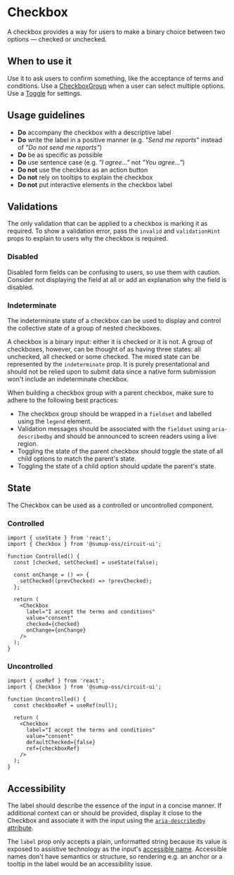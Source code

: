 
<Meta of={Stories} />

# Checkbox

<Status variant="stable" />

A checkbox provides a way for users to make a binary choice between two options — checked or unchecked.

<Story of={Stories.Base} />
<Props />

## When to use it

Use it to ask users to confirm something, like the acceptance of terms and conditions. Use a [CheckboxGroup](Forms/CheckboxGroup/Docs) when a user can select multiple options. Use a [Toggle](Forms/Toggle/Docs) for settings.

## Usage guidelines

- **Do** accompany the checkbox with a descriptive label
- **Do** write the label in a positive manner (e.g. _"Send me reports"_ instead of _"Do not send me reports"_)
- **Do** be as specific as possible
- **Do** use sentence case (e.g. _"I agree..."_ not _"You agree..."_)
- **Do not** use the checkbox as an action button
- **Do not** rely on tooltips to explain the checkbox
- **Do not** put interactive elements in the checkbox label

## Validations

The only validation that can be applied to a checkbox is marking it as required. To show a validation error, pass the `invalid` and `validationHint` props to explain to users why the checkbox is required.

<Story of={Stories.Validations} />

### Disabled

Disabled form fields can be confusing to users, so use them with caution. Consider not displaying the field at all or add an explanation why the field is disabled.

<Story of={Stories.Disabled} />

### Indeterminate

The indeterminate state of a checkbox can be used to display and control the collective state of a group of nested checkboxes.

A checkbox is a binary input: either it is checked or it is not. A group of checkboxes, however, can be thought of as having three states: all unchecked, all checked or some checked. The mixed state can be represented by the `indeterminate` prop. It is purely presentational and should not be relied upon to submit data since a native form submission won't include an indeterminate checkbox.

When building a checkbox group with a parent checkbox, make sure to adhere to the following best practices:

- The checkbox group should be wrapped in a `fieldset` and labelled using the `legend` element.
- Validation messages should be associated with the `fieldset` using `aria-describedby` and should be announced to screen readers using a live region.
- Toggling the state of the parent checkbox should toggle the state of all child options to match the parent's state.
- Toggling the state of a child option should update the parent's state.

<Story of={Stories.Indeterminate} />

## State

The Checkbox can be used as a controlled or uncontrolled component.

### Controlled

```tsx
import { useState } from 'react';
import { Checkbox } from '@sumup-oss/circuit-ui';

function Controlled() {
  const [checked, setChecked] = useState(false);

  const onChange = () => {
    setChecked((prevChecked) => !prevChecked);
  };

  return (
    <Checkbox
      label="I accept the terms and conditions"
      value="consent"
      checked={checked}
      onChange={onChange}
    />
  );
}
```

### Uncontrolled

```tsx
import { useRef } from 'react';
import { Checkbox } from '@sumup-oss/circuit-ui';

function Uncontrolled() {
  const checkboxRef = useRef(null);

  return (
    <Checkbox
      label="I accept the terms and conditions"
      value="consent"
      defaultChecked={false}
      ref={checkboxRef}
    />
  );
}
```

## Accessibility

The label should describe the essence of the input in a concise manner. If additional context can or should be provided, display it close to the Checkbox and associate it with the input using the [`aria-describedby` attribute](https://developer.mozilla.org/en-US/docs/Web/Accessibility/ARIA/Attributes/aria-describedby).

The `label` prop only accepts a plain, unformatted string because its value is exposed to assistive technology as the input's [accessible name](https://www.tpgi.com/what-is-an-accessible-name/). Accessible names don't have semantics or structure, so rendering e.g. an anchor or a tooltip in the label would be an accessibility issue.
